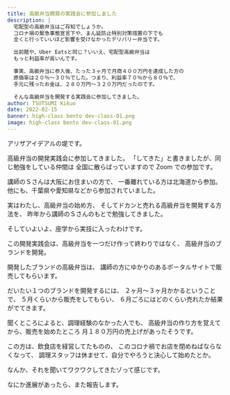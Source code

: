 ```yaml
---
title: 高級弁当開発の実践会に参加しました
description: |
  宅配型の高級弁当はご存知でしょうか。
  コロナ禍の緊急事態宣言下や、まん延防止特別対策措置の下でも
  全くと行っていいほど影響を受けなかったデリバリー弁当です。

  出前館や、Uber Eatsと同じ？いいえ、宅配型高級弁当は
  もっと利益率が高いんです。

  事実、高級弁当に参入後、たった３ヶ月で月商４００万円を達成した方の
  原価率は２０％〜３０％でした。つまり、利益率７０％から８０％で、
  手元に残ったお金は、２８０万円〜３２０万円だったのです。

  そんな高級弁当を開発する実践会に参加してきました。
author: TSUTSUMI Kikuo
date: 2022-02-15
banner: high-class bento dev-class-01.png
image: high-class bento dev-class-01.png
---
```

アリザアイデアルの堤です。

高級弁当の開発実践会に参加してきました。
「してきた」と書きましたが、同じ勉強をしている仲間は
全国に散らばっていますので Zoom での参加です。

講師のＳさんは大阪にお住まいの方で、
一番離れている方は北海道から参加。
他にも、千葉県や愛知県などから参加されていました。

実はわたし、高級弁当の始め方、
そしてドカンと売れる高級弁当を開発する方法を、
昨年から講師のＳさんのもとで勉強してきました。

そしていよいよ、座学から実技に入ったわけです。

この開発実践会は、高級弁当を一つだけ作って終わりではなく、
高級弁当のブランドを開発。

開発したブランドの高級弁当は、
講師の方にゆかりのあるポータルサイトで販売してもらいます。

だいたい１つのブランドを開発するには、
２ヶ月〜３ヶ月かかるということで、
５月くらいから販売をしてもらい、
６月ごろにはどのくらい売れたか結果がでてきます。

聞くところによると、調理経験のなかった人でも、
高級弁当の作り方を覚えてから、販売を始めたところ
月１８０万円の売上げがあったそうです。

この方は、飲食店を経営してたものの、
このコロナ禍でお店を閉めねばならなくなって、
調理スタッフは休ませて、自分でやろうと決心して始めたとか。

なんか、それを聞いてワクワクしてきたゾって感じです。

なにか進展があったら、また報告します。
